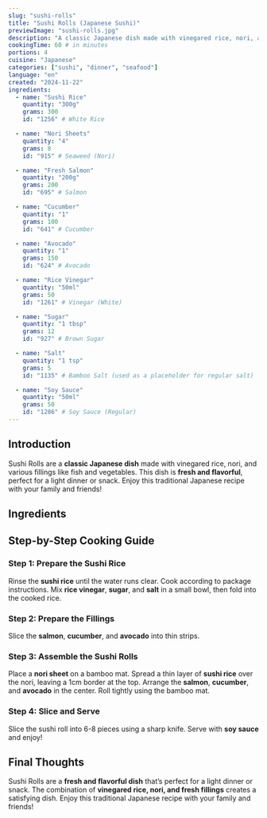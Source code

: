 ```yaml
---
slug: "sushi-rolls"
title: "Sushi Rolls (Japanese Sushi)"
previewImage: "sushi-rolls.jpg"
description: "A classic Japanese dish made with vinegared rice, nori, and various fillings like fish and vegetables."
cookingTime: 60 # in minutes
portions: 4
cuisine: "Japanese"
categories: ["sushi", "dinner", "seafood"]
language: "en"
created: "2024-11-22"
ingredients:
  - name: "Sushi Rice"
    quantity: "300g"
    grams: 300
    id: "1256" # White Rice

  - name: "Nori Sheets"
    quantity: "4"
    grams: 8
    id: "915" # Seaweed (Nori)

  - name: "Fresh Salmon"
    quantity: "200g"
    grams: 200
    id: "695" # Salmon

  - name: "Cucumber"
    quantity: "1"
    grams: 100
    id: "641" # Cucumber

  - name: "Avocado"
    quantity: "1"
    grams: 150
    id: "624" # Avocado

  - name: "Rice Vinegar"
    quantity: "50ml"
    grams: 50
    id: "1261" # Vinegar (White)

  - name: "Sugar"
    quantity: "1 tbsp"
    grams: 12
    id: "927" # Brown Sugar

  - name: "Salt"
    quantity: "1 tsp"
    grams: 5
    id: "1135" # Bamboo Salt (used as a placeholder for regular salt)

  - name: "Soy Sauce"
    quantity: "50ml"
    grams: 50
    id: "1286" # Soy Sauce (Regular)
---
```



## Introduction

Sushi Rolls are a **classic Japanese dish** made with vinegared rice, nori, and various fillings like fish and vegetables. This dish is **fresh and flavorful**, perfect for a light dinner or snack. Enjoy this traditional Japanese recipe with your family and friends!

## Ingredients

<IngredientsList
  ingredients={frontmatter.ingredients}
  portions={frontmatter.portions}
/>

## Step-by-Step Cooking Guide

### Step 1: Prepare the Sushi Rice

Rinse the **sushi rice** until the water runs clear. Cook according to package instructions. Mix **rice vinegar**, **sugar**, and **salt** in a small bowl, then fold into the cooked rice.

<CookingStep action="boiling-grains-rice" alt="Cooking sushi rice" />

### Step 2: Prepare the Fillings

Slice the **salmon**, **cucumber**, and **avocado** into thin strips.

<CookingStep action="cutting-fish-red" alt="Cutting salmon" />

### Step 3: Assemble the Sushi Rolls

Place a **nori sheet** on a bamboo mat. Spread a thin layer of **sushi rice** over the nori, leaving a 1cm border at the top. Arrange the **salmon**, **cucumber**, and **avocado** in the center. Roll tightly using the bamboo mat.

### Step 4: Slice and Serve

Slice the sushi roll into 6-8 pieces using a sharp knife. Serve with **soy sauce** and enjoy!

## Final Thoughts

Sushi Rolls are a **fresh and flavorful dish** that’s perfect for a light dinner or snack. The combination of **vinegared rice, nori, and fresh fillings** creates a satisfying dish. Enjoy this traditional Japanese recipe with your family and friends!

<NutritionFacts ingredients={frontmatter.ingredients} />

